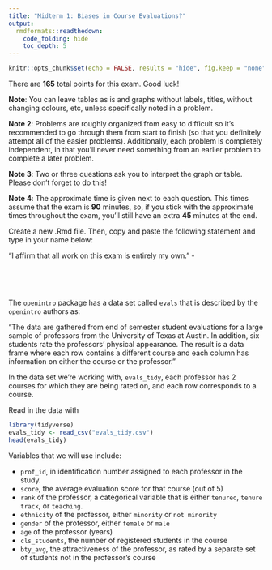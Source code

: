 ```yaml
---
title: "Midterm 1: Biases in Course Evaluations?"
output: 
  rmdformats::readthedown:
    code_folding: hide
    toc_depth: 5
---
```


```r
knitr::opts_chunk$set(echo = FALSE, results = "hide", fig.keep = "none", message = FALSE, warning = FALSE)
```

There are __165__ total points for this exam. Good luck!

__Note__:  You can leave tables as is and graphs without labels, titles, without changing colours, etc, unless specifically noted in a problem.

__Note 2__: Problems are roughly organized from easy to difficult so it's recommended to go through them from start to finish (so that you definitely attempt all of the easier problems). Additionally, each problem is completely independent, in that you'll never need something from an earlier problem to complete a later problem.

__Note 3__: Two or three questions ask you to interpret the graph or table. Please don't forget to do this!

__Note 4__: The approximate time is given next to each question. This times assume that the exam is __90__ minutes, so, if you stick with the approximate times throughout the exam, you'll still have an extra __45__ minutes at the end.

Create a new .Rmd file. Then, copy and paste the following statement and type in your name below:

"I affirm that all work on this exam is entirely my own." - 

<br>

<br>

The `openintro` package has a data set called `evals` that is described by the `openintro` authors as:

"The data are gathered from end of semester student evaluations for a large sample of professors from the University of Texas at Austin. In addition, six students rate the professors' physical appearance. The result is a data frame where each row contains a different course and each column has information on either the course or the professor."

In the data set we're working with, `evals_tidy`, each professor has 2 courses for which they are being rated on, and each row corresponds to a course.

Read in the data with

```r
library(tidyverse)
evals_tidy <- read_csv("evals_tidy.csv")
head(evals_tidy)
```

Variables that we will use include:

* `prof_id`, in identification number assigned to each professor in the study.
* `score`, the average evaluation score for that course (out of 5)
* `rank` of the professor, a categorical variable that is either `tenured`, `tenure track`, or `teaching`.
* `ethnicity` of the professor, either `minority` or `not minority`
* `gender` of the professor, either `female` or `male`
* `age` of the professor (years)
* `cls_students`, the number of registered students in the course
* `bty_avg`, the attractiveness of the professor, as rated by a separate set of students not in the professor's course
